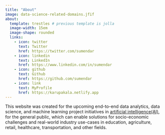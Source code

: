 ```yaml
---
title: "About"
image: data-science-related-domains.jfif
about:
  template: trestles # previous template is jolla
  image-width: 15em
  image-shape: rounded
  links:
    - icon: twitter
      text: Twitter
      href: https://twitter.com/sumendar
    - icon: linkedin
      text: LinkedIn
      href: https://www.linkedin.com/in/sumendar
    - icon: github
      text: Github
      href: https://github.com/sumendar
    - icon: link
      text: MyProfile
      href: https://karupakala.netlify.app
---
```


This website was created for the upcoming end-to-end data analytics, data science, and machine learning project initiatives in <a href="https://www.psa.gov.in/technology-frontiers/artificial-intelligence-ai-enabled-technologies/261" target="_blank">artificial intelligence(AI)</a>, for the general public, which can enable solutions for socio-economic challenges and real-world industry use-cases in education, agriculture, retail, healthcare, transportation, and other fields.
